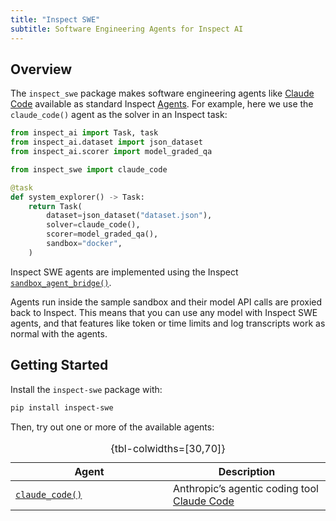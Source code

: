 ```yaml
---
title: "Inspect SWE"
subtitle: Software Engineering Agents for Inspect AI
---
```


## Overview

The `inspect_swe` package makes software engineering agents like [Claude Code](https://docs.anthropic.com/en/docs/claude-code/overview) available as standard Inspect [Agents](https://inspect.aisi.org.uk/agents.html). For example, here we use the `claude_code()` agent as the solver in an Inspect task:

``` python
from inspect_ai import Task, task
from inspect_ai.dataset import json_dataset
from inspect_ai.scorer import model_graded_qa

from inspect_swe import claude_code

@task
def system_explorer() -> Task:
    return Task(
        dataset=json_dataset("dataset.json"),
        solver=claude_code(),
        scorer=model_graded_qa(),
        sandbox="docker",
    )
```

Inspect SWE agents are implemented using the Inspect [`sandbox_agent_bridge()`](https://inspect.aisi.org.uk/agent-bridge.html#sandbox-bridge).

Agents run inside the sample sandbox and their model API calls are proxied back to Inspect. This means that you can use any model with Inspect SWE agents, and that features like token or time limits and log transcripts work as normal with the agents.

## Getting Started

Install the `inspect-swe` package with:

``` bash
pip install inspect-swe
```

Then, try out one or more of the available agents:

| Agent | Description |
|------------------------------------|------------------------------------|
| [`claude_code()`](claude_code.qmd) | Anthropic's agentic coding tool [Claude Code](https://docs.anthropic.com/en/docs/claude-code/overview) |

: {tbl-colwidths=\[30,70\]}